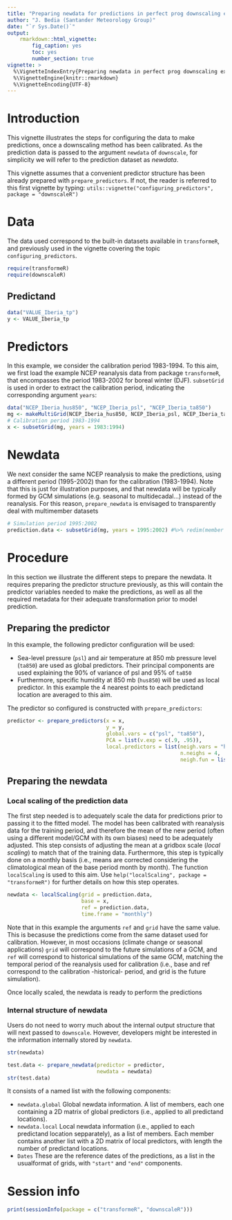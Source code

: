 ```yaml
---
title: "Preparing newdata for predictions in perfect prog downscaling experiments"
author: "J. Bedia (Santander Meteorology Group)"
date: "`r Sys.Date()`"
output: 
    rmarkdown::html_vignette:
        fig_caption: yes
        toc: yes
        number_section: true
vignette: >
  %\VignetteIndexEntry{Preparing newdata in perfect prog downscaling experiments}
  %\VignetteEngine{knitr::rmarkdown}
  %\VignetteEncoding{UTF-8}
---
```


# Introduction

This vignette illustrates the steps for configuring the data to make predictions, once a downscaling method has been calibrated. As the prediction data is passed to the argument `newdata` of `downscale`, for simplicity we will refer to the prediction dataset as *newdata*.

This vignette assumes that a convenient predictor structure has been already prepared with `prepare_predictors`. If not, the reader is referred to this first vignette by typing: `utils::vignette("configuring_predictors", package = "downscaleR")`

# Data

The data used correspond to the built-in datasets available in `transformeR`, and previously used in the vignette covering the topic `configuring_predictors`.

```r
require(transformeR)
require(downscaleR)
```


## Predictand
```r
data("VALUE_Iberia_tp")
y <- VALUE_Iberia_tp
```

# Predictors

In this example, we consider the calibration period 1983-1994. To this aim, we first load the example NCEP reanalysis data from package `transformeR`, that encompasses the period 1983-2002 for boreal winter (DJF). `subsetGrid` is used in order to extract the calibration period, indicating the corresponding argument `years`:

```r
data("NCEP_Iberia_hus850", "NCEP_Iberia_psl", "NCEP_Iberia_ta850")
mg <- makeMultiGrid(NCEP_Iberia_hus850, NCEP_Iberia_psl, NCEP_Iberia_ta850)
# Calibration period 1983-1994
x <- subsetGrid(mg, years = 1983:1994)
```


# Newdata

We next consider the same NCEP reanalysis to make the predictions, using a different period (1995-2002) than for the calibration (1983-1994). Note that this is just for illustration purposes, and that newdata will be typically formed by GCM simulations (e.g. seasonal to multidecadal...) instead of the reanalysis. For this reason, `prepare_newdata` is envisaged to transparently deal with multimember datasets

```r
# Simulation period 1995:2002
prediction.data <- subsetGrid(mg, years = 1995:2002) #%>% redim(member = TRUE)
```

# Procedure

In this section we illustrate the different steps to prepare the newdata. It requires preparing the predictor structure previously, as this will contain the predictor variables needed to make the predictions, as well as all the required metadata for their adequate transformation prior to model prediction.

## Preparing the predictor

In this example, the following predictor configuration will be used:

 * Sea-level pressure (`psl`) and air temperature at 850 mb pressure level (`ta850`) are used as global predictors. Their principal components are used explaining the 90\% of variance of psl and 95\% of `ta850`
 * Furthermore, specific humidity at 850 mb (`hus850`) will be used as local predictor. In this example the 4 nearest points to each predictand location are averaged to this aim.
 
The predictor so configured is constructed with `prepare_predictors`:

```r
predictor <- prepare_predictors(x = x,
                                y = y,
                                global.vars = c("psl", "ta850"),
                                PCA = list(v.exp = c(.9, .95)),
                                local.predictors = list(neigh.vars = "hus850",
                                                        n.neighs = 4,
                                                        neigh.fun = list(FUN = "mean")))
```

## Preparing the newdata

### Local scaling of the prediction data

The first step needed is to adequately scale the data for predictions prior to passing it to the fitted model. The model has been calibrated with reanalysis data for the training period, and therefore the mean of the new period (often using a different model/GCM with its own biases) need to be adequately adjusted. This step consists of adjusting the mean at a gridbox scale (*local scaling*) to match that of the training data. Furthermore, this step is typically done on a monthly basis (i.e., means are corrected considering the climatological mean of the base period month by month). The function `localScaling` is used to this aim. Use `help("localScaling", package = "transformeR")` for further details on how this step operates. 

```r
newdata <- localScaling(grid = prediction.data,
                        base = x,
                        ref = prediction.data,
                        time.frame = "monthly")
```

Note that in this example the arguments `ref` and `grid` have the same value. This is becasuse the predictions come from the same dataset used for calibration. However, in most occasions (climate change or seasonal applications) `grid` will correspond to the future simulations of a GCM, and `ref` will correspond to historical simulations of the same GCM, matching the temporal period of the reanalysis used for calibration (i.e., base and ref correspond to the calibration -historical- period, and grid is the future simulation).

Once locally scaled, the newdata is ready to perform the predictions


### Internal structure of newdata

Users do not need to worry much about the internal output structure that will next passed to `downscale`. However, developers might be interested in the information internally stored by `newdata`. 

```r
str(newdata)
```


```r
test.data <- prepare_newdata(predictor = predictor,
                             newdata = newdata)
str(test.data)
```


It consists of a named list with the following components:

 * `newdata.global` Global newdata information. A list of members, each one containing a 2D matrix of global predictors (i.e., applied to all predictand locations).
 * `newdata.local` Local newdata information (i.e., applied to each predictand location sepparately), as a list of members. Each member contains another list with a 2D matrix of local predictors, with length the number of predictand locations.
 * `Dates` These are the reference dates of the predictions, as a list in the usualformat of grids, with `"start"`  and `"end"` components. 

# Session info

```r
print(sessionInfo(package = c("transformeR", "downscaleR")))
```


